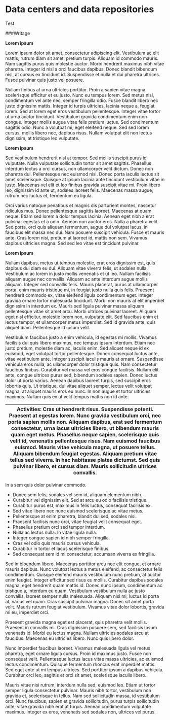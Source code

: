 # Data centers and data repositories


Test


###Writage

**Lorem ipsum**

Lorem ipsum dolor sit amet, consectetur adipiscing elit. Vestibulum ac elit mattis, rutrum diam sit amet, pretium turpis. Aliquam id commodo mauris. Nam sagittis purus quis molestie auctor. Morbi hendrerit maximus nibh vitae pharetra. Integer id nisl a orci faucibus dapibus. Donec blandit bibendum nisl, at cursus ex tincidunt id. Suspendisse et nulla et dui pharetra ultrices. Fusce pulvinar quis justo vel posuere.

Nullam finibus at urna ultricies porttitor. Proin a sapien vitae magna scelerisque efficitur et eu justo. Nunc eu tempus lorem. Sed metus nisl, condimentum vel ante nec, semper fringilla odio. Fusce blandit libero nec justo dignissim mattis. Integer id turpis ultricies, lacinia neque a, feugiat lorem. Sed at lorem eget eros vestibulum pellentesque. Integer vitae tortor ut urna auctor tincidunt. Vestibulum gravida condimentum enim non congue. Integer mollis augue vitae felis pretium luctus. Sed condimentum sagittis odio. Nunc a volutpat mi, eget eleifend neque. Sed sed lorem cursus, mollis libero nec, dapibus risus. Nullam volutpat elit non lectus dignissim, at tristique leo vulputate.

**Lorem ipsum**

Sed vestibulum hendrerit nisl at tempor. Sed mollis suscipit purus id vulputate. Nulla vulputate sollicitudin tortor sit amet sagittis. Phasellus interdum lectus a orci cursus, non ullamcorper velit dictum. Donec non pharetra dui. Pellentesque nec euismod nisl. Donec porta iaculis lectus sit amet scelerisque. Quisque at ipsum lacinia ante tincidunt vestibulum vitae in justo. Maecenas vel elit et leo finibus gravida suscipit vitae mi. Proin libero leo, dignissim id ante ut, sodales laoreet felis. Maecenas massa augue, rutrum nec luctus et, fermentum eu ligula.

Orci varius natoque penatibus et magnis dis parturient montes, nascetur ridiculus mus. Donec pellentesque sagittis laoreet. Maecenas at quam neque. Etiam sed lorem a dolor tempus lacinia. Aenean eget nibh a erat pulvinar egestas et a odio. Aenean non auctor eros. Nulla a pharetra velit. Sed porta, orci quis aliquam fermentum, augue dui volutpat lacus, in faucibus elit massa nec dui. Nam posuere suscipit vehicula. Fusce et mauris ante. Cras lorem nisi, pretium at laoreet id, mattis non sem. Vivamus dapibus ultricies magna. Sed sed leo vitae est tincidunt pulvinar.

**Lorem ipsum**

Nullam dapibus, metus ut tempus molestie, erat eros dignissim est, quis dapibus dui diam eu dui. Aliquam vitae viverra felis, ut sodales nulla. Vestibulum ac lorem in justo mollis venenatis et ut leo. Nullam facilisis aliquam augue nec convallis. Aliquam ac ante interdum augue mollis aliquam. Integer sed convallis felis. Mauris placerat, purus at ullamcorper porta, enim mauris tristique mi, in feugiat justo nulla quis felis. Praesent hendrerit commodo ex, vitae eleifend ligula condimentum eget. Integer gravida ornare tortor malesuada tincidunt. Morbi non mauris at elit imperdiet dignissim in interdum ex. Mauris sed ligula pulvinar massa aliquam pellentesque vitae sit amet arcu. Morbi ultrices pulvinar laoreet. Aliquam eget nisl efficitur, molestie lorem non, vulputate elit. Sed faucibus enim et lectus tempor, et ullamcorper metus imperdiet. Sed id gravida ante, quis aliquet diam. Pellentesque id ipsum velit.

Vestibulum faucibus justo a enim vehicula, id egestas mi mollis. Vivamus facilisis dui quis libero maximus, nec tempus ipsum interdum. Etiam nec justo pretium, molestie diam ac, iaculis enim. Sed aliquet neque id ex euismod, eget volutpat tortor pellentesque. Donec consequat luctus ante, vitae vestibulum ante. Integer suscipit iaculis mauris at ornare. Suspendisse vehicula eros nulla, ac ullamcorper dolor tristique quis. Nam consectetur faucibus finibus. Curabitur vel massa vel eros congue facilisis. Nullam elit ante, congue ultrices purus sed, bibendum sodales sapien. Donec luctus dolor ut porta varius. Aenean dapibus laoreet turpis, sed suscipit eros lobortis quis. Ut tristique, dui vitae aliquet semper, lectus velit volutpat magna, at aliquet mauris eros eu nunc. In non augue et tortor ultricies maximus. Nullam quis ex ut velit tempus mattis non id ante.

|  **Activities:**  Cras ut hendrerit risus. Suspendisse potenti.  Praesent at egestas lorem.   Nunc gravida vestibulum orci, nec porta sapien mollis non.   Aliquam dapibus, erat sed fermentum consectetur, urna lacus ultricies libero, ut bibendum mauris quam eget metus.  Phasellus neque sapien, scelerisque quis velit id, venenatis pellentesque risus.  Nam euismod faucibus euismod.  Mauris vitae vehicula magna, ut posuere tellus. Aliquam bibendum feugiat egestas. Aliquam pretium vitae tellus sed viverra. In hac habitasse platea dictumst. Sed quis pulvinar libero, et cursus diam. Mauris sollicitudin ultrices convallis.  |
|-------------------------------------------------------------------------------------------------------------------------------------------------------------------------------------------------------------------------------------------------------------------------------------------------------------------------------------------------------------------------------------------------------------------------------------------------------------------------------------------------------------------------------------------------------------------------------------------------------------------------------------------------|

In a sem quis dolor pulvinar commodo.

-   Donec sem felis, sodales vel sem id, aliquam elementum nibh.
-   Curabitur vel dignissim elit. Sed at arcu eu odio facilisis tristique.
-   Curabitur purus est, maximus in felis luctus, consequat facilisis ex.
-   Sed vitae libero nec nunc euismod scelerisque ac vitae metus.
-   Pellentesque at enim pharetra, blandit dui sed, sodales nisi.
-   Praesent facilisis nunc orci, vitae feugiat velit consequat eget.
-   Phasellus pretium orci sed tempor interdum.
-   Nulla ac lectus nulla. In vitae ligula nulla.
-   Integer congue sapien id nibh semper fringilla.
-   Cras vel odio quis mauris cursus vehicula.
-   Curabitur in tortor et lacus scelerisque finibus.
-   Sed consequat sem id mi consectetur, accumsan viverra ex fringilla.

Sed in bibendum libero. Maecenas porttitor arcu nec elit congue, et ornare mauris dapibus. Nunc volutpat lectus a metus eleifend, ac consectetur felis condimentum. Quisque eleifend mauris vestibulum nunc pretium, at auctor enim feugiat. Integer efficitur sed risus eu mollis. Curabitur dapibus sodales magna, eget hendrerit quam mattis id. Donec nunc ipsum, condimentum ac tristique a, interdum eu quam. Vestibulum vestibulum nulla ac justo convallis, laoreet semper nulla malesuada. Aliquam nisl mi, luctus id porta at, varius vel quam. Cras suscipit pulvinar magna. Donec sit amet porta velit. Mauris rutrum feugiat vestibulum. Vivamus vitae dolor lobortis, gravida mi eu, imperdiet orci.

Praesent gravida magna eget est placerat, quis pharetra velit mollis. Praesent in convallis mi. Cras dignissim posuere sem, sed facilisis ipsum venenatis id. Morbi eu lectus magna. Nullam ultricies sodales arcu at faucibus. Maecenas eu ultricies libero. Nunc quis libero dolor.

Nunc imperdiet faucibus laoreet. Vivamus malesuada ligula vel metus pharetra, eget ornare ligula cursus. Proin id maximus justo. Fusce non consequat velit. Pellentesque luctus lacus vitae massa ultricies, ac euismod lectus condimentum. Quisque fermentum rhoncus erat imperdiet mattis. Sed eget ante ut mi tempus ultrices. Sed porttitor ipsum a dapibus vehicula. Curabitur orci leo, sagittis et orci sit amet, scelerisque iaculis libero.

Mauris vitae nisi rutrum, interdum nulla sed, euismod leo. Etiam ut tortor semper ligula consectetur pulvinar. Mauris nibh tortor, vestibulum non gravida et, scelerisque in tellus. Nam sed sollicitudin massa, id vestibulum orci. Nunc faucibus, sapien et gravida sollicitudin, purus turpis sollicitudin ante, vitae gravida nibh erat at turpis. Aenean condimentum vulputate maximus. Integer ex eros, venenatis sed sodales non, ultrices vel purus.




